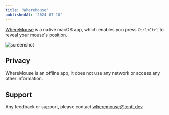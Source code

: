 ```yaml
---
title: 'WhereMouse'
publishedAt: '2024-07-10'
---
```


[WhereMouse](https://apps.apple.com/app/wheremouse/id6529533408) is a native macOS app, which enables you press `Ctrl+Ctrl` to reveal your mouse's position.

![screenshot](/wheremouse-site-screenshot.png)

## Privacy
WhereMouse is an offline app, it does not use any network or access any other information.

## Support
Any feedback or support, please contact wheremouse@tentt.dev